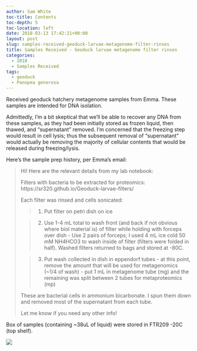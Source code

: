 ```yaml
---
author: Sam White
toc-title: Contents
toc-depth: 5
toc-location: left
date: 2018-03-13 17:42:21+00:00
layout: post
slug: samples-received-geoduck-larvae-metagenome-filter-rinses
title: Samples Received - Geoduck larvae metagenome filter rinses
categories:
  - 2018
  - Samples Received
tags:
  - geoduck
  - Panopea generosa
---
```


Received geoduck hatchery metagenome samples from Emma. These samples are intended for DNA isolation.

Admittedly, I'm a bit skeptical that we'll be able to recover any DNA from these samples, as they had been initially stored as frozen liquid, then thawed, and "supernatant" removed. I'm concerned that the freezing step would result in cell lysis; thus the subsequent removal of "supernatant" would actually be removing the majority of cellular contents that would be released during freezing/lysis.

Here's the sample prep history, per Emma's email:



<blockquote>
  Hi!
  Here are the relevant details from my lab notebook:
  
  Filters with bacteria to be extracted for proteomics: https://sr320.github.io/Geoduck-larvae-filters/
  
  Each filter was rinsed and cells sonicated:
  
  
> 
> 
  
>   1. Put filter on petri dish on ice
> 
  
>   2. Use 1-4 mL total to wash front (and back if not obvious where biol material is) of filter while holding with forceps over dish - Use 2 pairs of forceps; I used 4 mL ice cold 50 mM NH4HCO3 to wash inside of filter (filters were folded in half). Washed filters returned to bags and stored at -80C.
> 
  
>   3. Put wash collected in dish in eppendorf tubes - at this point, remove the amount that will be used for metagenomics (~1/4 of wash) - put 1 mL in metagenome tube (mg) and the remaining was split between 2 tubes for metaproteomics (mp)
> 
  
  
  These are bacterial cells in ammonium bicarbonate. I spun them down and removed most of the supernatant from each tube.
  
  Let me know if you need any other info!
</blockquote>



Box of samples (containing ~38uL of liquid) were stored in FTR209 -20C (top shelf).

![](https://owl.fish.washington.edu/Athaliana/20180313_metagenome_samples_emma.jpg)
